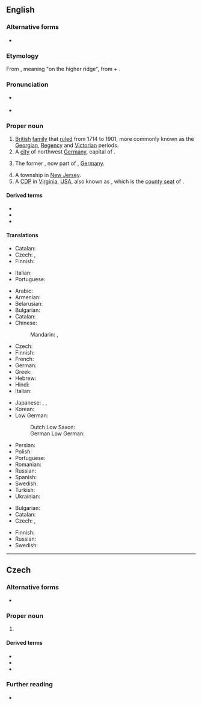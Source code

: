 {{also|Hanóver|Hanôver}}
==English==
{{wikipedia|Hanover (disambiguation)|Hanover}}

===Alternative forms===
* {{l|en|Hannover}}

===Etymology===
From {{der|en|de|Hanover}}, meaning "on the higher ridge", from {{der|en|gml|hoch||high}} + {{m|gml|over||edge, shore}}.

===Pronunciation===
* {{a|UK}} {{IPA|/ˈhænəvə/|lang=en}}
* {{a|US}} {{IPA|/ˈhænˌoʊvɚ/|lang=en}}

===Proper noun===
{{en-proper noun}}

# [[British]] [[family]] that [[rule]]d from 1714 to 1901, more commonly known as the [[Georgian]], [[Regency]] and [[Victorian]] periods.
# A [[city]] of northwest [[Germany]], capital of {{pedlink|Lower Saxony}}.
# {{lb|en|historical}} The former {{pedlink|Kingdom of Hanover}}, now part of {{pedlink|Lower Saxony}}, [[Germany]].
# A township in [[New Jersey]].
# A [[CDP]] in [[Virginia]], [[USA]], also known as {{l|en|Hanover Courthouse}}, which is the [[county seat]] of {{l|en|Hanover County}}.

====Derived terms====
* {{l|en|Hanover County}}
* {{l|en|Hanoverian}}
* {{l|en|New Hanover County}}

====Translations====
{{trans-top|British royal family}}
* Catalan: {{t|ca|Hannover}}
* Czech: {{t|cs|Hannoverští|p}}, {{t|cs|Hannoverská dynastie|f}}
* Finnish: {{t|fi|Hanover}}
{{trans-mid}}
* Italian: {{t|it|Annover|alt=l'Annover|m}}
* Portuguese: {{t+|pt|Hanôver}}
{{trans-bottom}}

{{trans-top|German city}}
* Arabic: {{t|ar|هَانُوفَر|m|tr=hanūfar}}
* Armenian: {{t|hy|Հաննովեր}}
* Belarusian: {{t|be|Гано́вер|m}}
* Bulgarian: {{t|bg|Хано́вер|m}}
* Catalan: {{t|ca|Hannover}}
* Chinese:
*: Mandarin: {{t+|cmn|漢諾威|sc=Hani}}, {{t+|cmn|汉诺威|tr=Hànnuòwēi|sc=Hani}}
* Czech: {{t+|cs|Hannover|m}}
* Finnish: {{t+|fi|Hannover}}
* French: {{t+|fr|Hanovre|m}}
* German: {{t+|de|Hannover|n}}
* Greek: {{t+|el|Αννόβερο}}
* Hebrew: {{t|he|הנובר}}
* Hindi: {{t|hi|हनोवर}}
* Italian: {{t|it|Annover|f}}
{{trans-mid}}
* Japanese: {{t|ja|ハノーファー|tr=Hanōfā}}, {{t|ja|ハノーヴァー|tr=Hanōvā}}, {{t|ja|ハノーバー|tr=Hanōbā}}
* Korean: {{t|ko|^하노버}}
* Low German:
*: Dutch Low Saxon: {{t|nds-nl|Hannover}}
*: German Low German: {{t|nds-de|Hannover|n}}
* Persian: {{t|fa|هانوفر}}
* Polish: {{t+|pl|Hanower|m}}
* Portuguese: {{t+|pt|Hanôver}}
* Romanian: {{t|ro|Hanovra|f}}
* Russian: {{t+|ru|Ганно́вер|m}}
* Spanish: {{t|es|Hanóver|m}}
* Swedish: {{t+|sv|Hannover}}
* Turkish: {{t|tr|Hannover}}
* Ukrainian: {{t|uk|Ганно́вер|m}}
{{trans-bottom}}

{{trans-top|kingdom}}
* Bulgarian: {{t|bg|Хано́вер|m}}
* Catalan: {{t|ca|Hannover}}
* Czech: {{t|cs|Hannoversko|n}}, {{t|cs|Hannoverské království}}
{{trans-mid}}
* Finnish: {{t+|fi|Hannover}}
* Russian: {{t+|ru|Ганно́вер|m}}
* Swedish: {{t+|sv|Hannover}}
{{trans-bottom}}

{{topics|en|Cities in Germany|Virginia, USA}}

----

==Czech==

===Alternative forms===
* {{l|cs|Hannover}}

===Proper noun===
{{cs-proper noun|g=m}}

# {{l|en|Hanover}} {{gloss|city of northwest Germany}}

====Derived terms====
* {{l|cs|Hanoveran}}
* {{l|cs|Hanoversko}}
* {{l|cs|hanoverský}}

===Further reading===
* {{R:KNLA}}